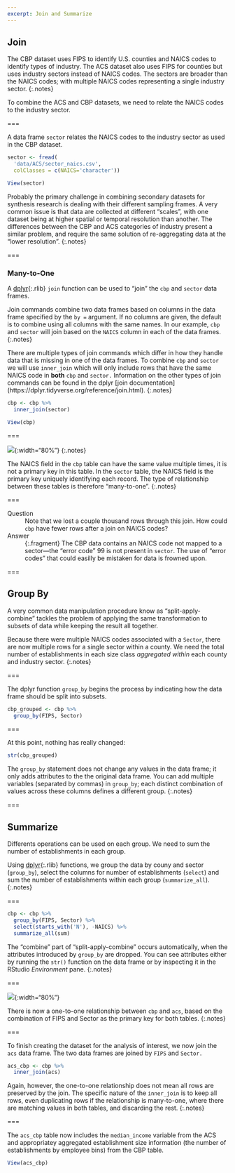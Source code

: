 ```yaml
---
excerpt: Join and Summarize
---
```


## Join

The CBP dataset uses FIPS to identify U.S. counties and NAICS codes to identify
types of industry. The ACS dataset also uses FIPS for counties but uses industry sectors instead of NAICS codes. The sectors are broader than the NAICS codes; with multiple NAICS codes representing a single industry sector. {:.notes}

To combine the ACS and CBP datasets, we need to relate the NAICS codes to the industry sector. 

===

A data frame `sector` relates the NAICS codes to the industry sector as used in the CBP dataset. 

```r
sector <- fread(
  'data/ACS/sector_naics.csv',
  colClasses = c(NAICS='character'))
```
```r
View(sector)
```

Probably the primary challenge in combining secondary datasets for synthesis
research is dealing with their different sampling frames. A very common issue is
that data are collected at different "scales", with one dataset being at higher
spatial or temporal resolution than another. The differences between the CBP and
ACS categories of industry present a similar problem, and require the same
solution of re-aggregating data at the "lower resolution".
{:.notes}

===

### Many-to-One
A [dplyr](){:.rlib} `join` function can be used to "join" the `cbp` and `sector` data frames.  

Join commands combine two data frames based on columns in the data frame specified by the `by = ` argument. If no columns are given, the default is to combine using all columns with the same names. In our example, `cbp` and `sector` will join based on the `NAICS` column in each of the data frames.
{:.notes}

There are multiple types of join commands which differ in how they handle data that is missing in one of the data frames. To combine `cbp` and `sector` we will use `inner_join` which will only include rows that have the same NAICS code in **both** `cbp` and `sector.` Information on the other types of join commands can be found in the dplyr [join documentation] (https://dplyr.tidyverse.org/reference/join.html).
{:.notes}

```r
cbp <- cbp %>%
  inner_join(sector)
```

```r
View(cbp)
```

===

![]({% include asset.html path="images/many-to-one.svg" %}){:width="80%"}
{:.notes}

The NAICS field in the `cbp` table can have the same value multiple times, it is
not a primary key in this table. In the `sector` table, the NAICS field is the
primary key uniquely identifying each record. The type of relationship between
these tables is therefore "many-to-one".
{:.notes}

===

Question
: Note that we lost a couple thousand rows through this join. How could
`cbp` have fewer rows after a join on NAICS codes?

Answer
: {:.fragment} The CBP data contains an NAICS code not mapped to a sector---the
"error code" 99 is not present in `sector`. The use of "error codes" that
could easilly be mistaken for data is frowned upon.

===

## Group By

A very common data manipulation procedure know as "split-apply-combine" tackles
the problem of applying the same transformation to subsets of data while keeping
the result all together. 

Because there were multiple NAICS codes associated with a `Sector`, there are now multiple rows for a single sector within a county. We need the total number of establishments
in each size class *aggregated within* each county and industry sector.
{:.notes}

===

The dplyr function `group_by` begins the process by indicating how the data
frame should be split into subsets.

```r
cbp_grouped <- cbp %>%
  group_by(FIPS, Sector)
```

===

At this point, nothing has really changed:

```r
str(cbp_grouped)
```

The `group_by` statement does not change any values in the data frame; it only
adds attributes to the the original data frame. You can add multiple variables
(separated by commas) in `group_by`; each distinct combination of values across
these columns defines a different group.
{:.notes}

===

## Summarize

Differents operations can be used on each group. We need to sum the number of
establishments in each group. 

Using [dplyr](){:.rlib} functions, we group the data by couny and sector (`group_by`), select the columns for number of establishments (`select`) and sum the number of establishments within each group (`summarize_all`).
{:.notes}

===

```r
cbp <- cbp %>%
  group_by(FIPS, Sector) %>%
  select(starts_with('N'), -NAICS) %>%
  summarize_all(sum)
```

The "combine" part of "split-apply-combine" occurs automatically, when the
attributes introduced by `group_by` are dropped. You can see attributes either
by running the `str()` function on the data frame or by inspecting it in the
RStudio *Environment* pane.
{:.notes}

===

![]({% include asset.html path="images/one-to-one.svg" %}){:width="80%"}

There is now a one-to-one relationship between `cbp` and `acs`, based on
the combination of FIPS and Sector as the primary key for both tables.
{:.notes}

===

To finish creating the dataset for the analysis of interest, we now join the `acs` data frame. The two data frames are joined by `FIPS` and `Sector.`

```r
acs_cbp <- cbp %>%
  inner_join(acs)
```

Again, however, the one-to-one relationship does not mean all rows are preserved
by the join. The specific nature of the `inner_join` is to keep all rows, even
duplicating rows if the relationship is many-to-one, where there are matching
values in both tables, and discarding the rest.
{:.notes}

===

The `acs_cbp` table now includes the `median_income` variable from the ACS and
appropriatey aggregated establishment size information (the number of
establishments by employee bins) from the CBP table.

```r
View(acs_cbp)
```
